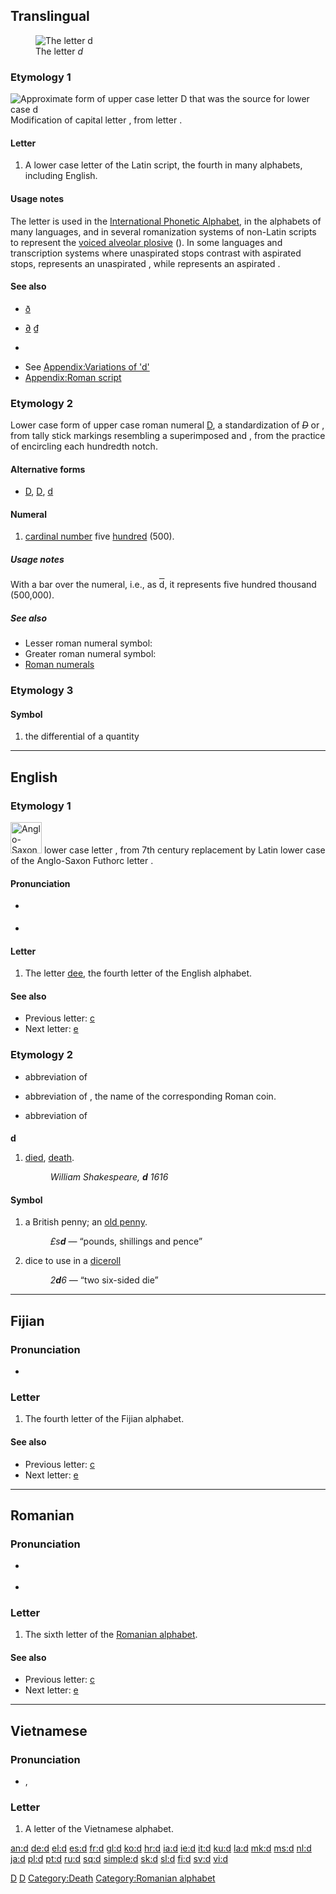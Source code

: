 {{see|D|d'|Appendix:Variations of 'd'}}

{{wikipedia}}
==Translingual==
[[Image:Latin D.png|thumb|The letter ''d'']]

===Etymology 1===
[[Image:Uncial d.png|Approximate form of upper case letter D that was the source for lower case d]]
Modification of capital letter {{term|D}}, from {{Gk.}} letter {{term|sc=Grek|Δ|tr=D||Delta}}.
<br clear="left" />

====Letter====
{{infl|mul|letter|lower case||upper case|D}}

# A lower case letter of the Latin script, the fourth in many alphabets, including English.

====Usage notes====
The letter {{term|d}} is used in the [[International Phonetic Alphabet]], in the alphabets of many languages, and in several romanization systems of non-Latin scripts to represent the [[w:Voiced alveolar plosive|voiced alveolar plosive]] ({{IPA|/d/}}).  In some languages and transcription systems where unaspirated stops contrast with aspirated stops, {{term|d}} represents an unaspirated {{IPAchar|/t/}}, while {{term|t}} represents an aspirated {{IPAchar|/tʰ/}}.

====See also====
* {{qualifier|select forms with diacritics}} {{IPAchar|[[ď]]}} {{IPAchar|[[đ]]}} [[ð]] {{IPAchar|[[ƌ]]}} {{IPAchar|[[ȡ]]}} {{IPAchar|[[ḍ]]}} {{IPAchar|[[ḏ]]}} {{IPAchar|[[ḑ]]}} {{IPAchar|[[ḓ]]}}
* {{qualifier|select similar letters and symbols}} [[∂]] [[₫]] {{IPAchar|[[ɖ]]}} {{onym||sc=IPAchar|ɗ}}
* {{qualifier|other scripts}} {{onym|el|sc=Grek|δ}} {{onym|ru|sc=Cyrl|д}} {{onym|he|sc=Hebr|ד}} {{onym|ko|sc=Hang|ㄷ}} {{onym|ar|sc=Arab|د}}
* See [[Appendix:Variations of 'd']]
* [[Appendix:Roman script]]

===Etymology 2===
Lower case form of upper case roman numeral [[D]], a standardization of ''<s>D</s>'' or ''{{unicode|Ð}}'', from tally stick markings resembling a superimposed {{unicode|Ɔ}} and {{unicode|⋌}}, from the practice of encircling each hundredth {{unicode|⋌}} notch.

====Alternative forms====
* [[D]], [[Ⅾ]], [[ⅾ]]

====Numeral====
{{infl|mul|numeral|lower case Roman numeral||uper case|D}}

# [[cardinal number]] five [[hundred]] (500).

=====Usage notes=====
With a bar over the numeral, i.e., as <span style="text-decoration:overline;">d</span>, it represents five hundred thousand (500,000).

=====See also=====
*Lesser roman numeral symbol: {{onym|mul|c|gloss=100}}
*Greater roman numeral symbol: {{onym|mul|m|gloss=1000}}
* [[w:Roman numerals|Roman numerals]]

===Etymology 3===

====Symbol====
{{infl|mul|symbol}}

# {{mathematics}} the differential of a quantity

[[Category:IPA symbols|D]]

----

==English==

===Etymology 1===
[[Image:Runic letter dagaz.png|left|50px|Anglo-Saxon Futhorc letter ᛞ, the Old English letter replaced by Latin d]]
{{OE.}} lower case letter {{term|d}}, from 7th century replacement by Latin lower case {{term|d|lang=la}} of the Anglo-Saxon Futhorc letter {{term|ᛞ}}.<br clear="left"/>

====Pronunciation====
* {{sense|letter name}} {{IPA|/diː/}}
* {{sense|phoneme}} {{IPA|/d/}}

====Letter====
{{infl|en|letter|lower case||upper case|D}}

# The letter [[dee]], the fourth letter of the English alphabet.

====See also====
* Previous letter: [[c]]
* Next letter: [[e]]

===Etymology 2===
* {{sense|died, death}} abbreviation of
* {{sense|british penny; old penny}} abbreviation of {{L.}} {{term|denarii}}, the name of the corresponding Roman coin.
* {{sense|games|dice to use in a diceroll}} abbreviation of {{term|dice}}

===={{abbreviation}}====
'''d'''

# [[died]], [[death]].
#: ''William Shakespeare, '''d''' 1616''

====Symbol====
{{infl|en|symbol}}

# {{context|until February 1971}} a British penny; an [[old penny]].
#: ''£s'''d''''' — “pounds, shillings and pence”
# {{context|games|infix}} dice to use in a [[diceroll]]
#: ''2'''d'''6'' — “two six-sided die”

[[Category:Latin letters|D]]
[[Category:Death]]

----

==Fijian==
===Pronunciation===
* {{sense|phoneme}} {{IPA|lang=fj|/nd/}}

===Letter===
{{infl|fj|letter|lower case||upper case|D}}

# The fourth letter of the Fijian alphabet.

====See also====
* Previous letter: [[c]]
* Next letter: [[e]]

----

==Romanian==

===Pronunciation===
* {{sense|letter name}} {{IPA|/de/|lang=ro}}
* {{sense|phoneme}} {{IPA|/d/|lang=ro}}

===Letter===
{{infl|ro|letter|lower case||upper case|D}}

# The sixth letter of the [[Romanian alphabet]].

====See also====
* Previous letter: [[c]]
* Next letter: [[e]]

[[Category:Romanian alphabet]]

----

==Vietnamese==
===Pronunciation===
* {{sense|phoneme}} {{qualifier|north}} {{IPA|lang=vi|/z/}}, {{qualifier|south}} {{IPA|lang=vi|/j/}}

===Letter===
{{infl|vi|letter|lower case||upper case|D}}

# A letter of the Vietnamese alphabet.

[[an:d]]
[[de:d]]
[[el:d]]
[[es:d]]
[[fr:d]]
[[gl:d]]
[[ko:d]]
[[hr:d]]
[[ia:d]]
[[ie:d]]
[[it:d]]
[[ku:d]]
[[la:d]]
[[mk:d]]
[[ms:d]]
[[nl:d]]
[[ja:d]]
[[pl:d]]
[[pt:d]]
[[ru:d]]
[[sq:d]]
[[simple:d]]
[[sk:d]]
[[sl:d]]
[[fi:d]]
[[sv:d]]
[[vi:d]]